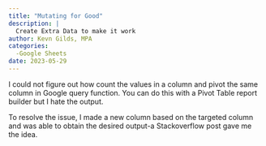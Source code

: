 ```yaml
---
title: "Mutating for Good"
description: |
  Create Extra Data to make it work
author: Kevn Gilds, MPA
categories:
  -Google Sheets
date: 2023-05-29
---
```


I could not figure out how count the values in a column and pivot the same column in Google query function. You can do this with a Pivot Table report builder but I hate the output.

To resolve the issue, I made a new column based on the targeted column and was able to obtain the desired output-a Stackoverflow post gave me the idea.
